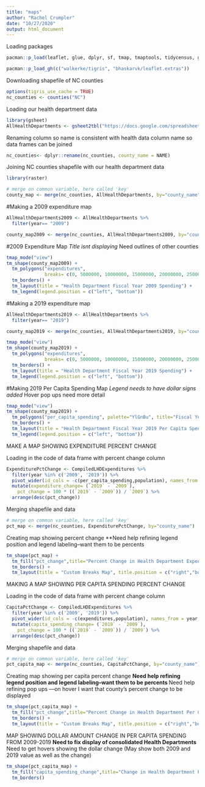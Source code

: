 ```yaml
---
title: "maps"
author: "Rachel Crumpler"
date: "10/27/2020"
output: html_document
---
```

Loading packages
```r
pacman::p_load(leaflet, glue, dplyr, sf, tmap, tmaptools, tidycensus, ggmap, htmltools,  htmlwidgets)  

pacman::p_load_gh(c("walkerke/tigris", "bhaskarvk/leaflet.extras")) 
```

Downloading shapefile of NC counties
```r
options(tigris_use_cache = TRUE)
nc_counties <- counties("NC")
```


Loading our health department data
```r
library(gsheet)
AllHealthDepartments <- gsheet2tbl("https://docs.google.com/spreadsheets/d/1Tp6E7I3lguVumOMuFyoJJQ5naTroHmkeXqnXXqvq1cI/edit#gid=0")
```

Renaming column so name is consistent with health data column name so data frames can be joined
```r
nc_counties<- dplyr::rename(nc_counties, county_name = NAME) 
```


Joining NC counties shapefile with our health department data
```r
library(raster)

# merge on common variable, here called 'key'
county_map <- merge(nc_counties, AllHealthDepartments, by="county_name")

```

#Making a 2009 expenditure map
```r
AllHealthDepartments2009 <- AllHealthDepartments %>%
  filter(year== "2009")
```

```r
county_map2009 <- merge(nc_counties, AllHealthDepartments2009, by="county_name")
```

#2009 Expenditure Map
*Title isnt displaying
*Need outlines of other counties
```r
tmap_mode("view")
tm_shape(county_map2009) +
  tm_polygons("expenditures",
              breaks= c(0, 5000000, 10000000, 15000000, 20000000, 25000000, 30000000,80000000),palette="YlGnBu", title="Fiscal Year 2009 Expenditures")  +
  tm_borders() +
  tm_layout(title = "Health Department Fiscal Year 2009 Spending") +
  tm_legend(legend.position = c("left", "bottom"))
```


#Making a 2019 expenditure map
```r
AllHealthDepartments2019 <- AllHealthDepartments %>%
  filter(year== "2019")
```

```r
county_map2019 <- merge(nc_counties, AllHealthDepartments2019, by="county_name")
```

```r
tmap_mode("view")
tm_shape(county_map2019) +
  tm_polygons("expenditures",
              breaks= c(0, 5000000, 10000000, 15000000, 20000000, 25000000, 30000000,80000000),palette="YlGnBu", title="Fiscal Year 2019 Expenditures")  +
  tm_borders() +
  tm_layout(title = "Health Department Fiscal Year 2019 Spending") +
  tm_legend(legend.position = c("left", "bottom"))
```


#Making 2019 Per Capita Spending Map
*Legend needs to have dollar signs added
*Hover pop ups need more detail
```r
tmap_mode("view")
tm_shape(county_map2019) +
  tm_polygons("per_capita_spending", palette="YlGnBu", title="Fiscal Year 2019 Per Capita Spending")  +
  tm_borders() +
  tm_layout(title = "Health Department Fiscal Year 2019 Per Capita Spending") +
  tm_legend(legend.position = c("left", "bottom"))
```


MAKE A MAP SHOWING EXPENDITURE PERCENT CHANGE

Loading in the code of data frame with percent change column
```r
ExpenditurePctChange <- CompiledLHDExpenditures %>%
  filter(year %in% c('2009', '2019')) %>%
  pivot_wider(id_cols = -c(per_capita_spending,population), names_from = year, values_from = expenditures) %>%
  mutate(expenditure_change= (`2019` - `2009`),
    pct_change = 100 * ((`2019` - `2009`)) / `2009`) %>%
  arrange(desc(pct_change))
```

Merging shapefile and data
```r
# merge on common variable, here called 'key'
pct_map <- merge(nc_counties, ExpenditurePctChange, by="county_name")
```

Creating map showing percent change
**Need help refining legend position and legend labeling--want them to be percents
```r
tm_shape(pct_map) +
  tm_fill("pct_change",title="Percent Change in Health Department Expenditures from 2009-2019",palette="YlGnBu")  +
  tm_borders() +
  tm_layout(title = "Custom Breaks Map", title.position = c("right","bottom"))
```

MAKING A MAP SHOWING PER CAPITA SPENDING PERCENT CHANGE

Loading in the code of data frame with percent change column
```r
CapitaPctChange <- CompiledLHDExpenditures %>%
  filter(year %in% c('2009', '2019')) %>%
  pivot_wider(id_cols = -c(expenditures,population), names_from = year, values_from = per_capita_spending) %>%
  mutate(capita_spending_change= (`2019` - `2009`),
    pct_change = 100 * ((`2019` - `2009`)) / `2009`) %>%
  arrange(desc(pct_change))
```

Merging shapefile and data
```r
# merge on common variable, here called 'key'
pct_capita_map <- merge(nc_counties, CapitaPctChange, by="county_name")
```

Creating map showing per capita percent change
**Need help refining legend position and legend labeling--want them to be percents
**Need help refining pop ups ---on hover I want that county's percent change to be displayed
```r
tm_shape(pct_capita_map) +
  tm_fill("pct_change",title="Percent Change in Health Department Per Capita Spending from 2009-2019",palette="YlGnBu")  +
  tm_borders() +
  tm_layout(title = "Custom Breaks Map", title.position = c("right","bottom"))
```


MAP SHOWING DOLLAR AMOUNT CHANGE IN PER CAPITA SPENDING FROM 2009-2019
**Need to fix display of consolidated Health Departments
**Need to get hovers showing the dollar change (May show both 2009 and 2019 value as well as the change)
```r
tm_shape(pct_capita_map) +
  tm_fill("capita_spending_change",title="Change in Health Department Per Capita Spending from 2009-2019",palette="YlGnBu")  +
  tm_borders()
```

